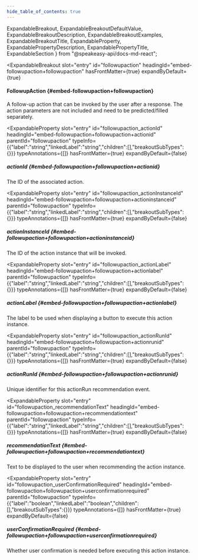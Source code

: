 ```yaml
---
hide_table_of_contents: true
---
```

  ExpandableBreakout,
  ExpandableBreakoutDefaultValue,
  ExpandableBreakoutDescription,
  ExpandableBreakoutExamples,
  ExpandableBreakoutTitle,
  ExpandableProperty,
  ExpandablePropertyDescription,
  ExpandablePropertyTitle,
  ExpandableSection
} from "@speakeasy-api/docs-md-react";

<ExpandableSection>

<ExpandableBreakout
  slot="entry"
  id="followupaction"
  headingId="embed-followupaction+followupaction"
  hasFrontMatter={true}
  expandByDefault={true}
>

<ExpandableBreakoutTitle slot="title">

#### FollowupAction \{#embed-followupaction+followupaction\}

</ExpandableBreakoutTitle>

<ExpandableBreakoutDescription slot="description">

A follow-up action that can be invoked by the user after a response. The action parameters are not included and need to be predicted/filled separately.

</ExpandableBreakoutDescription>

<ExpandableBreakoutExamples slot="examples">

</ExpandableBreakoutExamples>

<ExpandableBreakoutDefaultValue slot="defaultValue">

</ExpandableBreakoutDefaultValue>

</ExpandableBreakout>

<ExpandableProperty
  slot="entry"
  id="followupaction_actionId"
  headingId="embed-followupaction+followupaction+actionid"
  parentId="followupaction"
  typeInfo={{"label":"string","linkedLabel":"string","children":[],"breakoutSubTypes":{}}}
  typeAnnotations={[]}
  hasFrontMatter={true}
  expandByDefault={false}
>

<ExpandablePropertyTitle slot="title">

##### actionId \{#embed-followupaction+followupaction+actionid\}

</ExpandablePropertyTitle>

<ExpandablePropertyDescription slot="description">

The ID of the associated action.

</ExpandablePropertyDescription>

</ExpandableProperty>

<ExpandableProperty
  slot="entry"
  id="followupaction_actionInstanceId"
  headingId="embed-followupaction+followupaction+actioninstanceid"
  parentId="followupaction"
  typeInfo={{"label":"string","linkedLabel":"string","children":[],"breakoutSubTypes":{}}}
  typeAnnotations={[]}
  hasFrontMatter={true}
  expandByDefault={false}
>

<ExpandablePropertyTitle slot="title">

##### actionInstanceId \{#embed-followupaction+followupaction+actioninstanceid\}

</ExpandablePropertyTitle>

<ExpandablePropertyDescription slot="description">

The ID of the action instance that will be invoked.

</ExpandablePropertyDescription>

</ExpandableProperty>

<ExpandableProperty
  slot="entry"
  id="followupaction_actionLabel"
  headingId="embed-followupaction+followupaction+actionlabel"
  parentId="followupaction"
  typeInfo={{"label":"string","linkedLabel":"string","children":[],"breakoutSubTypes":{}}}
  typeAnnotations={[]}
  hasFrontMatter={true}
  expandByDefault={false}
>

<ExpandablePropertyTitle slot="title">

##### actionLabel \{#embed-followupaction+followupaction+actionlabel\}

</ExpandablePropertyTitle>

<ExpandablePropertyDescription slot="description">

The label to be used when displaying a button to execute this action instance.

</ExpandablePropertyDescription>

</ExpandableProperty>

<ExpandableProperty
  slot="entry"
  id="followupaction_actionRunId"
  headingId="embed-followupaction+followupaction+actionrunid"
  parentId="followupaction"
  typeInfo={{"label":"string","linkedLabel":"string","children":[],"breakoutSubTypes":{}}}
  typeAnnotations={[]}
  hasFrontMatter={true}
  expandByDefault={false}
>

<ExpandablePropertyTitle slot="title">

##### actionRunId \{#embed-followupaction+followupaction+actionrunid\}

</ExpandablePropertyTitle>

<ExpandablePropertyDescription slot="description">

Unique identifier for this actionRun recommendation event.

</ExpandablePropertyDescription>

</ExpandableProperty>

<ExpandableProperty
  slot="entry"
  id="followupaction_recommendationText"
  headingId="embed-followupaction+followupaction+recommendationtext"
  parentId="followupaction"
  typeInfo={{"label":"string","linkedLabel":"string","children":[],"breakoutSubTypes":{}}}
  typeAnnotations={[]}
  hasFrontMatter={true}
  expandByDefault={false}
>

<ExpandablePropertyTitle slot="title">

##### recommendationText \{#embed-followupaction+followupaction+recommendationtext\}

</ExpandablePropertyTitle>

<ExpandablePropertyDescription slot="description">

Text to be displayed to the user when recommending the action instance.

</ExpandablePropertyDescription>

</ExpandableProperty>

<ExpandableProperty
  slot="entry"
  id="followupaction_userConfirmationRequired"
  headingId="embed-followupaction+followupaction+userconfirmationrequired"
  parentId="followupaction"
  typeInfo={{"label":"boolean","linkedLabel":"boolean","children":[],"breakoutSubTypes":{}}}
  typeAnnotations={[]}
  hasFrontMatter={true}
  expandByDefault={false}
>

<ExpandablePropertyTitle slot="title">

##### userConfirmationRequired \{#embed-followupaction+followupaction+userconfirmationrequired\}

</ExpandablePropertyTitle>

<ExpandablePropertyDescription slot="description">

Whether user confirmation is needed before executing this action instance.

</ExpandablePropertyDescription>

</ExpandableProperty>

</ExpandableSection>